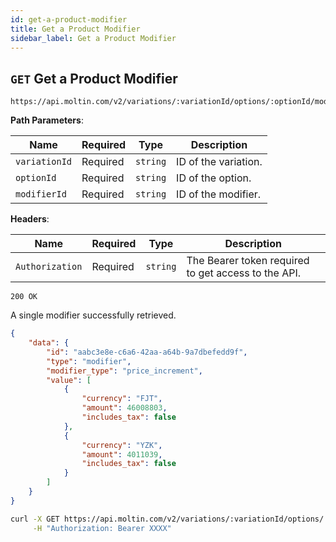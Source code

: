```yaml
---
id: get-a-product-modifier
title: Get a Product Modifier
sidebar_label: Get a Product Modifier
---
```


## `GET` Get a Product Modifier

```http
https://api.moltin.com/v2/variations/:variationId/options/:optionId/modifiers/:modifierId
```

<!--DOCUSAURUS_CODE_TABS-->

<!-- Request -->

**Path Parameters**:

| Name | Required | Type | Description |
| --- | --- | --- | --- |
| `variationId` | Required | `string` | ID of the variation. |
| `optionId` | Required | `string` | ID of the option. |
| `modifierId` | Required | `string` |  ID of the modifier. |

**Headers**:

| Name | Required | Type | Description |
| --- | --- | --- | --- |
| `Authorization` | Required | `string` | The Bearer token required to get access to the API. |


<!-- Response -->

`200 OK`

A single modifier successfully retrieved.

```json
{
    "data": {
        "id": "aabc3e8e-c6a6-42aa-a64b-9a7dbefedd9f",
        "type": "modifier",
        "modifier_type": "price_increment",
        "value": [
            {
                "currency": "FJT",
                "amount": 46008803,
                "includes_tax": false
            },
            {
                "currency": "YZK",
                "amount": 4011039,
                "includes_tax": false
            }
        ]
    }
}
```

<!--END_DOCUSAURUS_CODE_TABS-->

<!--DOCUSAURUS_CODE_TABS-->

<!--cURL-->

```bash
curl -X GET https://api.moltin.com/v2/variations/:variationId/options/:optionId/modifiers/:modifierId \
     -H "Authorization: Bearer XXXX"

```

<!--END_DOCUSAURUS_CODE_TABS-->
